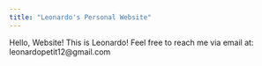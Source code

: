 ```yaml
---
title: "Leonardo's Personal Website"
---
```


Hello, Website! This is Leonardo! Feel free to reach me via email at: leonardopetit12@gmail.com